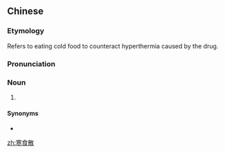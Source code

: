 ==Chinese==
{{zh-forms|type=21}}
{{wikipedia|lang=zh}}

===Etymology===
Refers to eating cold food to counteract hyperthermia caused by the drug.

===Pronunciation===
{{zh-pron
|m=hánshísǎn
|c=hon4 sik6 saan2
|cat=n
}}

===Noun===
{{zh-noun}}

# {{w|cold-food powder}} {{gloss|a poisonous [[psychoactive]] drug popular in ancient China}}

====Synonyms====
* {{zh-l|五石散}}

{{zh-cat|Drugs}}

[[zh:寒食散]]
